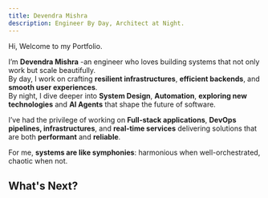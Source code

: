 ```yaml
---
title: Devendra Mishra
description: Engineer By Day, Architect at Night.
---
```


Hi, Welcome to my Portfolio.

I’m **Devendra Mishra** -an engineer who loves building systems that not only work but scale beautifully.  
By day, I work on crafting **resilient infrastructures**, **efficient backends**, and **smooth user experiences**.  
By night, I dive deeper into **System Design**, **Automation**, **exploring new technologies** and **AI Agents** that shape the future of software.

I’ve had the privilege of working on **Full-stack applications**, **DevOps pipelines, infrastructures**, and **real-time services** delivering solutions that are both **performant** and **reliable**.

For me, **systems are like symphonies**: harmonious when well-orchestrated, chaotic when not.

## What's Next?

<Cards>
  <Card title='Check out my Projects' href='/projects' />
  <Card title='Learn more about my Journey' href='/experience' />
</Cards>
